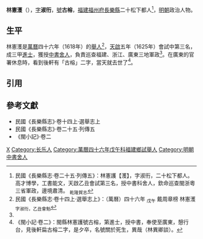 '''林憲濩'''（{{bd|16世紀||1620年代}}），[[表字|字]]'''淑衎'''，[[號|號]]'''古榕'''，[[福建等處承宣布政使司|福建]][[福州府|福州府]][[長樂縣|長樂縣]]二十松下都人<ref name=djs>民國《長樂縣志·卷二十五·列傳五》：林憲護【濩】，字淑衎，二十松下都人。高才博學，工書能文，天啟乙丑會試第三名，授中書科舍人，欽命巡查閩浙粵三省軍政，邊境肅清。 <sub>乾隆賀志</sub></ref>，[[明朝|明朝]]政治人物。

==生平==
林憲濩是[[萬曆|萬曆]]四十六年（1618年）的[[舉人|舉人]]<ref>民國《長樂縣志·卷十四上·選舉志上》：（萬曆）四十六年 <sub>戊午</sub> 戴周章榜 林憲濩 <sub>字淑衎，乙丑會魁</sub></ref>，[[天啟_(明朝)|天啟]]五年（1625年）會試中第三名，成三甲[[進士|進士]]，獲授[[中書舍人|中書舍人]]，負責巡查福建、浙江、廣東三地軍政<ref name=djs/>。在廣東的官署休息時，看到後軒有「古榕」二字，當天就去世了<ref>《閩小記·卷二》：閩縣林憲護號古榕，第進士，授中書，奉使至廣東，憩行台，見後軒扁古榕二字，是夕卒，名號關於死生，異哉（林異卿談）。</ref>。

==引用==
{{reflist}}

==參考文獻==
*民國《長樂縣志》·卷十四上·選舉志上
*民國《長樂縣志》·卷二十五·列傳五
*《閩小記》·卷二

{{天啓五年乙丑科殿試金榜}}

[[Category:林姓|X]]
[[Category:长乐人|Category:长乐人]]
[[Category:萬曆四十六年戊午科福建鄉試舉人|Category:萬曆四十六年戊午科福建鄉試舉人]]
[[Category:明朝中書舍人|Category:明朝中書舍人]]